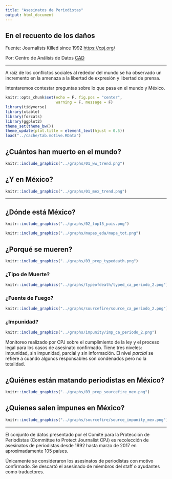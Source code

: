 ```yaml
---
title: "Asesinatos de Periodistas"
output: html_document
---
```



## En el recuento de los daños

Fuente: Journalists Killed since 1992 <https://cpj.org/>

Por: Centro de Análisis de Datos [CAD](https://github.com/Songeo/analisis_periodistas.git)

---

A raíz de los conflictos sociales al rededor del mundo se ha observado 
un incremento en la amenaza a la libertad de expresión y libertad de prensa.

Intentaremos contestar preguntas sobre lo que pasa en el mundo y México. 

```r
knitr::opts_chunk$set(echo = F, fig.pos = "center",
                      warning = F, message = F)
library(tidyverse)
library(xtable)
library(forcats)
library(ggplot2)
theme_set(theme_bw())
theme_update(plot.title = element_text(hjust = 0.5))
load("../cache/tab.motive.RData")
```


## ¿Cuántos han muerto en el mundo?


```r
knitr::include_graphics("../graphs/01_ww_trend.png")
```

## ¿Y en México?


```r
knitr::include_graphics("../graphs/01_mex_trend.png")
```


----

## ¿Dónde está México?


```r
knitr::include_graphics("../graphs/02_top15_pais.png")
```


```r
knitr::include_graphics("../graphs/mapas_eda/mapa_tot.png")
```







## ¿Porqué se mueren?

```r
knitr::include_graphics("../graphs/03_prop_typedeath.png")
```


### ¿Tipo de Muerte?

```r
knitr::include_graphics("../graphs/typeofdeath/typed_ca_periodo_2.png")
```



### ¿Fuente de Fuego?

```r
knitr::include_graphics("../graphs/sourcefire/source_ca_periodo_2.png")
```



### ¿Impunidad?


```r
knitr::include_graphics("../graphs/impunity/imp_ca_periodo_2.png")
```


Monitoreo realizado por CPJ sobre el cumplimiento de la ley y el proceso legal para los casos de asesinato confirmado. Tiene tres niveles: impunidad, sin impunidad, parcial y sin información. 
El nivel *parcial* se refiere a cuando algunos responsables son 
condenados pero no la totalidad.


## ¿Quiénes están matando periodistas en México?

```r
knitr::include_graphics("../graphs/03_prop_sourcefire_mex.png")
```



## ¿Quienes salen impunes en México?

```r
knitr::include_graphics("../graphs/sourcefire/source_impunity_mex.png")
```




---
El conjunto de datos presentado por el Comité para la Protección de Periodistas
(Committee to Protect Journalist CPJ) es
recolección de asesinatos de periodistas desde 1992 hasta marzo de 2017 
en aproximadamente 105 países. 

Únicamente se consideraron los asesinatos de periodístas con motivo
confirmado. Se descartó el asesinado de miembros del staff o ayudantes
como traductores. 
